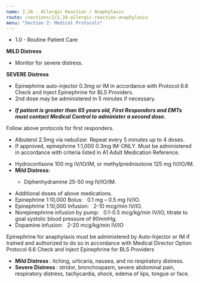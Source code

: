 ```yaml
---
name: 2.2A - Allergic Reaction / Anaphylaxis
route: /sections/2/2.2A-allergic-reaction-anaphylaxis
menu: "Section 2: Medical Protocols"
---
```



<EMTLevel level="first-responder">
  <ul>
     <li>
       <MyLink to="/sections/1/1.0-routine-patient-care">1.0 - Routine Patient Care</MyLink>
     </li>
  </ul>
  <strong>MILD Distress</strong>
    <ul>
      <li>Monitor for severe distress.</li>
    </ul>
  <strong>SEVERE Distress</strong>
    <ul>
      <li>
      Epinephrine auto-injector 0.3mg or IM in accordance with
        <MyLink to={"@TODO"}>
          Protocol 6.6 Check and Inject Epinephrine for BLS Providers.
        </MyLink>
      </li>
      <li>2nd dose may be administered in 5 minutes if necessary.</li>
    </ul>
</EMTLevel>
<EMTLevel level="first-responder" medControl="true">
  <ul>
    <li>
      <strong><em>
        If patient is greater than 65 years old, First Responders and EMTs must
        contact Medical Control to administer a second dose.
      </em></strong>
    </li>
  </ul>
</EMTLevel>
<EMTLevel level="basic">
  Follow above protocols for first responders.
</EMTLevel>
<EMTLevel level="advanced">
  <ul>
    <li>Albuterol 2.5mg via nebulizer. Repeat every 5 minutes up to 4 doses.</li>
    <li>
      If approved, epinephrine 1:1,000 0.3mg IM-ONLY.
      Must be administered in accordance with criteria listed in
      <MyLink to={"@TODO"}>
        A1 Adult Medication Reference.
      </MyLink>
    </li>
  </ul>
</EMTLevel>
<EMTLevel level="paramedic">
  <ul>
    <li>Hydrocortisone 100 mg IV/IO/IM, or methylprednisolone 125 mg IV/IO/IM.</li>
    <li><strong>Mild Distress:</strong></li>
    <ul>
      <li>Diphenhydramine 25-50 mg IV/IO/IM.</li>
    </ul>
  </ul>
</EMTLevel>
<EMTLevel level="paramedic" medControl="true">
  <ul>
    <li>Additional doses of above medications.</li>
    <li>Epinephrine 1:10,000 Bolus: &nbsp; 0.1 mg – 0.5 mg IV/IO.</li>
    <li>Epinephrine 1:10,000 Infusion: &nbsp; 2-10 mcg/min IV/IO.</li>
    <li>
      Norepinephrine infusion by pump: &nbsp; 0.1-0.5 mcg/kg/min IV/IO, titrate to goal
      systolic blood pressure of 90mmHg.
    </li>
    <li>
      Dopamine infusion: &nbsp; 2-20 mcg/kg/min IV/IO
    </li>
  </ul>
</EMTLevel>

<Caution id="caution-1">
  Epinephrine for anaphylaxis must be administered by Auto-Injector or IM if
trained and authorized to do so in accordance with
  <MyLink to={"@TODO"}>
    Medical Director Option Protocol 6.6 Check and Inject Epinephrine for BLS Providers
  </MyLink>
</Caution>

<Note id="note-1" alignment="left">
  <ul>
    <li><strong>Mild Distress </strong>: itching, urticaria, nausea, and no respiratory distress.</li>
    <li>
      <strong>Severe Distress </strong>: stridor, bronchospasm, severe abdominal pain, respiratory
      distress, tachycardia, shock, edema of lips, tongue or face.
    </li>
  </ul>
</Note>
